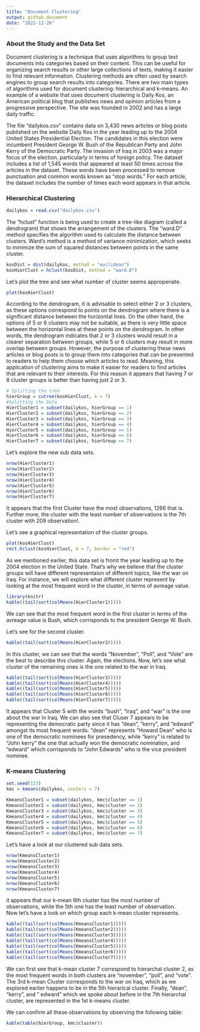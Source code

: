 ---
title: "Document Clustering"
output: github_document
date: "2022-12-26"
---
### About the Study and the Data Set
Document clustering is a technique that uses algorithms to group text documents into categories based on their content. This can be useful for organizing search results or other large collections of texts, making it easier to find relevant information. Clustering methods are often used by search engines to group search results into categories. There are two main types of algorithms used for document clustering: hierarchical and k-means. An example of a website that uses document clustering is Daily Kos, an American political blog that publishes news and opinion articles from a progressive perspective. The site was founded in 2002 and has a large daily traffic.    


The file "dailykos.csv" contains data on 3,430 news articles or blog posts published on the website Daily Kos in the year leading up to the 2004 United States Presidential Election. The candidates in this election were incumbent President George W. Bush of the Republican Party and John Kerry of the Democratic Party. The invasion of Iraq in 2003 was a major focus of the election, particularly in terms of foreign policy. The dataset includes a list of 1,545 words that appeared at least 50 times across the articles in the dataset. These words have been processed to remove punctuation and common words known as "stop words." For each article, the dataset includes the number of times each word appears in that article.  

### Hierarchical Clustering

```{r}
dailykos = read.csv("dailykos.csv")
```

The "hclust" function is being used to create a tree-like diagram (called a dendrogram) that shows the arrangement of the clusters. The "ward.D" method specifies the algorithm used to calculate the distance between clusters. Ward's method is a method of variance minimization, which seeks to minimize the sum of squared distances between points in the same cluster.   


```{r}
kosDist = dist(dailykos, method = "euclidean")
kosHierClust = hclust(kosDist, method = "ward.D")
```

Let's plot the tree and see what number of cluster seems approperiate.  

```{r}
plot(kosHierClust)
```


According to the dendrogram, it is advisable to select either 2 or 3 clusters, as these options correspond to points on the dendrogram where there is a significant distance between the horizontal lines. On the other hand, the options of 5 or 6 clusters may not be suitable, as there is very little space between the horizontal lines at these points on the dendrogram. In other words, the dendrogram indicates that 2 or 3 clusters would result in a clearer separation between groups, while 5 or 6 clusters may result in more overlap between groups. However, the purpose of clustering these news articles or blog posts is to group them into categories that can be presented to readers to help them choose which articles to read. Meaning, this application of clustering aims to make it easier for readers to find articles that are relevant to their interests. For this reason it appears that having 7 or 8 cluster groups is better than having just 2 or 3.  


```{r}
# Splitting the tree
hierGroup = cutree(kosHierClust, k = 7)
#Splitting the Data
HierCluster1 = subset(dailykos, hierGroup == 1)
HierCluster2 = subset(dailykos, hierGroup == 2)
HierCluster3 = subset(dailykos, hierGroup == 3)
HierCluster4 = subset(dailykos, hierGroup == 4)
HierCluster5 = subset(dailykos, hierGroup == 5)
HierCluster6 = subset(dailykos, hierGroup == 6)
HierCluster7 = subset(dailykos, hierGroup == 7)
```

Let's explore the new sub data sets. 

```{r}
nrow(HierCluster1)
nrow(HierCluster2)
nrow(HierCluster3)
nrow(HierCluster4)
nrow(HierCluster5)
nrow(HierCluster6)
nrow(HierCluster7)
```
It appears that the first Cluster have the most observations, 1266 that is. Further more, the cluster with the least number of observations is the 7th cluster with 209 observation!.  

Let's see a graphical representation of the cluster groups.  
```{r}
plot(kosHierClust)
rect.hclust(kosHierClust, k = 7, border = "red")
```
  
  
As we mentioned earlier, this data set is fromt the year leading up to the 2004 election in the United State. That's why we believe that the cluster groups will have different representaion of different topics, like the war on Iraq. For instance, we will explore what different cluster represent by looking at the most frequent word in the cluster, in terms of avreage value.  
```{r}
library(knitr)
kable((tail(sort(colMeans(HierCluster1)))))
```

We can see that the most frequent word in the first cluster in terms of the avreage value is Bush, which corrisponds to the president George W. Bush.  

Let's see for the second cluster.   

```{r}
kable((tail(sort(colMeans(HierCluster2)))))
```

In this cluster, we can see that the words "November", "Poll", and "Vote" are the best to describe this cluster. Again, the elections. Now, let's see what cluster of the remaining ones is the one related to the war in Iraq.  
```{r}
kable((tail(sort(colMeans(HierCluster3)))))
kable((tail(sort(colMeans(HierCluster4)))))
kable((tail(sort(colMeans(HierCluster5)))))
kable((tail(sort(colMeans(HierCluster6)))))
kable((tail(sort(colMeans(HierCluster7)))))
```

It appears that Cluster 5 with the words "bush", "iraq", and "war" is the one about the war in Iraq. We can also see that Cluser 7 appears to be representing the democratic party since it has "dean", "kerry", and "edward" amongst its most frequent words. "dean" represents "Howard Dean" who is one of the democratic nominees for presedency, while "kerry" is related to "John kerry" the one that actually won the democratic nomination, and "edward" which corrisponds to "John Edwards" who is the vice president nominee.   

### K-means Clustering 

```{r}
set.seed(123)
kmc = kmeans(dailykos, centers = 7)
```

```{r}
KmeansCluster1 = subset(dailykos, kmc$cluster == 1)
KmeansCluster2 = subset(dailykos, kmc$cluster == 2)
KmeansCluster3 = subset(dailykos, kmc$cluster == 3)
KmeansCluster4 = subset(dailykos, kmc$cluster == 4)
KmeansCluster5 = subset(dailykos, kmc$cluster == 5)
KmeansCluster6 = subset(dailykos, kmc$cluster == 6)
KmeansCluster7 = subset(dailykos, kmc$cluster == 7)
```

Let's have a look at our clustered sub data sets.

```{r}
nrow(KmeansCluster1)
nrow(KmeansCluster2)
nrow(KmeansCluster3)
nrow(KmeansCluster4)
nrow(KmeansCluster5)
nrow(KmeansCluster6)
nrow(KmeansCluster7)
```
it appears that our k-mean 6th cluster has the most number of observations, while the 5th one has the least number of observation.  
Now let's have a look on which group each k-mean cluster represents.  
```{r}
kable((tail(sort(colMeans(KmeansCluster1)))))
kable((tail(sort(colMeans(KmeansCluster2)))))
kable((tail(sort(colMeans(KmeansCluster3)))))
kable((tail(sort(colMeans(KmeansCluster4)))))
kable((tail(sort(colMeans(KmeansCluster5)))))
kable((tail(sort(colMeans(KmeansCluster6)))))
kable((tail(sort(colMeans(KmeansCluster7)))))
```

We can first see that k-mean cluster 7 correspond to hierarchal cluster 2, as the most frequent words in both clusters are "november", "poll", and "vote". The 3rd k-mean Cluster corresponds to the war on Iraq, which as we explored earlier happens to be in the 5th hierarical cluster. Finally, "dean", "kerry", and " edward" which we spoke about before in the 7th hierarchal cluster, are represented in the 1st k-means cluster. 

We can confirm all these observations by observing the following table: 

```{r}
kable(table(hierGroup, kmc$cluster))
```

